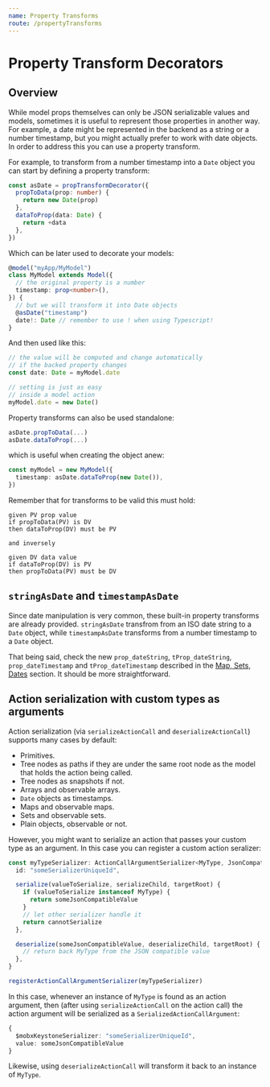 ```yaml
---
name: Property Transforms
route: /propertyTransforms
---
```



<FixStyle />

# Property Transform Decorators

## Overview

While model props themselves can only be JSON serializable values and models, sometimes it is useful to represent those properties in another way.
For example, a date might be represented in the backend as a string or a number timestamp, but you might actually prefer to work with date objects.
In order to address this you can use a property transform.

For example, to transform from a number timestamp into a `Date` object you can start by defining a property transform:

```ts
const asDate = propTransformDecorator({
  propToData(prop: number) {
    return new Date(prop)
  },
  dataToProp(data: Date) {
    return +data
  },
})
```

Which can be later used to decorate your models:

```ts
@model("myApp/MyModel")
class MyModel extends Model({
  // the original property is a number
  timestamp: prop<number>(),
}) {
  // but we will transform it into Date objects
  @asDate("timestamp")
  date!: Date // remember to use ! when using Typescript!
}
```

And then used like this:

```ts
// the value will be computed and change automatically
// if the backed property changes
const date: Date = myModel.date

// setting is just as easy
// inside a model action
myModel.date = new Date()
```

Property transforms can also be used standalone:

```ts
asDate.propToData(...)
asDate.dataToProp(...)
```

which is useful when creating the object anew:

```ts
const myModel = new MyModel({
  timestamp: asDate.dataToProp(new Date()),
})
```

Remember that for transforms to be valid this must hold:

```
given PV prop value
if propToData(PV) is DV
then dataToProp(DV) must be PV

and inversely

given DV data value
if dataToProp(DV) is PV
then propToData(PV) must be DV
```

## `stringAsDate` and `timestampAsDate`

Since date manipulation is very common, these built-in property transforms are already provided.
`stringAsDate` transfrom from an ISO date string to a `Date` object, while `timestampAsDate` transforms from a number timestamp to a `Date` object.

That being said, check the new `prop_dateString`, `tProp_dateString`, `prop_dateTimestamp` and `tProp_dateTimestamp` described in the [Map, Sets, Dates](./mapsSetsDates) section. It should be more straightforward.

## Action serialization with custom types as arguments

Action serialization (via `serializeActionCall` and `deserializeActionCall`) supports many cases by default:

- Primitives.
- Tree nodes as paths if they are under the same root node as the model that holds the action being called.
- Tree nodes as snapshots if not.
- Arrays and observable arrays.
- `Date` objects as timestamps.
- Maps and observable maps.
- Sets and observable sets.
- Plain objects, observable or not.

However, you might want to serialize an action that passes your custom type as an argument. In this case you can register a custom action seralizer:

```ts
const myTypeSerializer: ActionCallArgumentSerializer<MyType, JsonCompatibleType> = {
  id: "someSerializerUniqueId",

  serialize(valueToSerialize, serializeChild, targetRoot) {
    if (valueToSerialize instanceof MyType) {
      return someJsonCompatibleValue
    }
    // let other serializer handle it
    return cannotSerialize
  },

  deserialize(someJsonCompatibleValue, deserializeChild, targetRoot) {
    // return back MyType from the JSON compatible value
  },
}

registerActionCallArgumentSerializer(myTypeSerializer)
```

In this case, whenever an instance of `MyType` is found as an action argument, then (after using `serializeActionCall` on the action call) the action argument will be serialized as a `SerializedActionCallArgument`:

```ts
{
  $mobxKeystoneSerializer: "someSerializerUniqueId",
  value: someJsonCompatibleValue
}
```

Likewise, using `deserializeActionCall` will transform it back to an instance of `MyType`.

